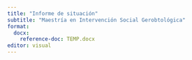 ```yaml
---
title: "Informe de situación"
subtitle: "Maestría en Intervención Social Gerobtológica"
format: 
  docx:
    reference-doc: TEMP.docx
editor: visual
---
```


## 
